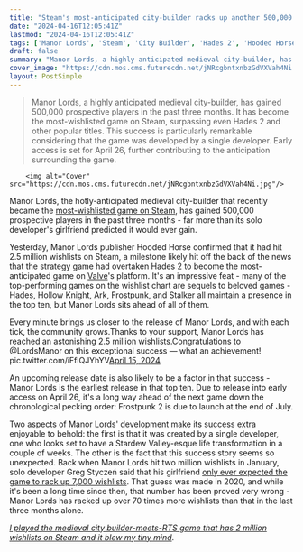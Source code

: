 ```yaml
---
title: "Steam's most-anticipated city-builder racks up another 500,000 wishlists - after solo dev's girlfriend guessed it would only get 7,000 total"
date: "2024-04-16T12:05:41Z"
lastmod: "2024-04-16T12:05:41Z"
tags: ['Manor Lords', 'Steam', 'City Builder', 'Hades 2', 'Hooded Horse', 'Valve', 'Frostpunk 2']
draft: false
summary: "Manor Lords, a highly anticipated medieval city-builder, has gained 500,000 prospective players in the past three months. It has become the most-wishlisted game on Steam, surpassing even Hades 2 and other popular titles. This success is particularly remarkable considering that the game was developed by a single developer. Early access is set for April 26, further contributing to the anticipation surrounding the game."
cover_image: "https://cdn.mos.cms.futurecdn.net/jNRcgbntxnbzGdVXVah4Ni.jpg" 
layout: PostSimple
---
```

> Manor Lords, a highly anticipated medieval city-builder, has gained 500,000 prospective players in the past three months. It has become the most-wishlisted game on Steam, surpassing even Hades 2 and other popular titles. This success is particularly remarkable considering that the game was developed by a single developer. Early access is set for April 26, further contributing to the anticipation surrounding the game.


        <img alt="Cover" src="https://cdn.mos.cms.futurecdn.net/jNRcgbntxnbzGdVXVah4Ni.jpg"/>
        
Manor Lords, the hotly-anticipated medieval city-builder that recently became the [most-wishlisted game on Steam](https://www.gamesradar.com/truly-our-most-anticipated-city-builders-becomes-the-worlds-most-anticipated-video-game-as-it-tops-hades-2s-steam-wishlists/), has gained 500,000 prospective players in the past three months - far more than its solo developer's girlfriend predicted it would ever gain.

Yesterday, Manor Lords publisher Hooded Horse confirmed that it had hit 2.5 million wishlists on Steam, a milestone likely hit off the back of the news that the strategy game had overtaken Hades 2 to become the most-anticipated game on [Valve](https://www.gamesradar.com/uk/tag/valve/)'s platform. It's an impressive feat - many of the top-performing games on the wishlist chart are sequels to beloved games - Hades, Hollow Knight, Ark, Frostpunk, and Stalker all maintain a presence in the top ten, but Manor Lords sits ahead of all of them.

Every minute brings us closer to the release of Manor Lords, and with each tick, the community grows.Thanks to your support, Manor Lords has reached an astonishing 2.5 million wishlists.Congratulations to @LordsManor on this exceptional success — what an achievement! pic.twitter.com/iFflQJYhYV[April 15, 2024](https://twitter.com/HoodedHorseInc/status/1779882026784403691)

An upcoming release date is also likely to be a factor in that success - Manor Lords is the earliest release in that top ten. Due to release into early access on April 26, it's a long way ahead of the next game down the chronological pecking order: Frostpunk 2 is due to launch at the end of July.

Two aspects of Manor Lords' development make its success extra enjoyable to behold: the first is that it was created by a single developer, one who looks set to have a Stardew Valley-esque life transformation in a couple of weeks. The other is the fact that this success story seems so unexpected. Back when Manor Lords hit two million wishlists in January, solo developer Greg Styczeń said that his girlfriend [only ever expected the game to rack up 7,000 wishlists](https://www.gamesradar.com/steams-most-anticipated-city-builder-hits-2-million-wishlists-after-the-devs-girlfriend-predicted-theyd-be-lucky-to-hit-7000/). That guess was made in 2020, and while it's been a long time since then, that number has been proved very wrong - Manor Lords has racked up over 70 times more wishlists than that in the last three months alone.

[<em>I played the medieval city builder-meets-RTS game that has 2 million wishlists on Steam and it blew my tiny mind</em>](https://www.gamesradar.com/i-played-the-medieval-city-builder-meets-rts-game-that-has-2-million-wishlists-on-steam-and-it-blew-my-tiny-mind/).
        